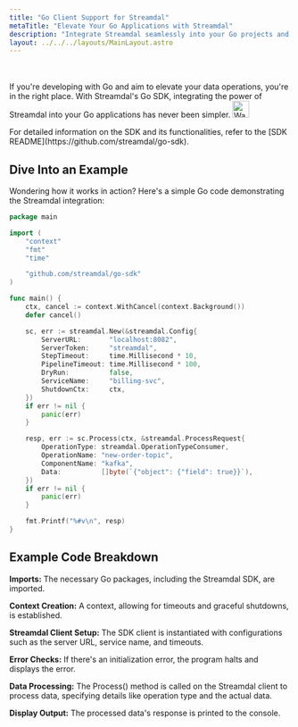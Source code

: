 ```yaml
---
title: "Go Client Support for Streamdal"
metaTitle: "Elevate Your Go Applications with Streamdal"
description: "Integrate Streamdal seamlessly into your Go projects and optimize your data operations."
layout: ../../../layouts/MainLayout.astro
---
```


<br />
<br />
If you're developing with Go and aim to elevate your data operations, you're in the right place. With Streamdal's Go SDK, integrating the power of Streamdal into your Go applications has never been simpler.

<Notification type="warn">
  <img src={warning} alt="Warning" width="30px" height="30px" />
  <div class="prose-md prose-p:my-2 prose-a:text-purple-dark prose-a:underline">
    <p>For detailed information on the SDK and its functionalities, refer to the [SDK README](https://github.com/streamdal/go-sdk).</p>
  </div>
</Notification>

## Dive Into an Example

Wondering how it works in action? Here's a simple Go code demonstrating the Streamdal integration:

```go
package main

import (
	"context"
	"fmt"
	"time"

	"github.com/streamdal/go-sdk"
)

func main() {
	ctx, cancel := context.WithCancel(context.Background())
	defer cancel()

	sc, err := streamdal.New(&streamdal.Config{
		ServerURL:       "localhost:8082",
		ServerToken:     "streamdal",
		StepTimeout:     time.Millisecond * 10,
		PipelineTimeout: time.Millisecond * 100,
		DryRun:          false,
		ServiceName:     "billing-svc",
		ShutdownCtx:     ctx,
	})
	if err != nil {
		panic(err)
	}

	resp, err := sc.Process(ctx, &streamdal.ProcessRequest{
		OperationType: streamdal.OperationTypeConsumer,
		OperationName: "new-order-topic",
		ComponentName: "kafka",
		Data:          []byte(`{"object": {"field": true}}`),
	})
	if err != nil {
		panic(err)
	}

	fmt.Printf("%#v\n", resp)
}
```
## Example Code Breakdown

**Imports:** The necessary Go packages, including the Streamdal SDK, are imported.

**Context Creation:** A context, allowing for timeouts and graceful shutdowns, is established.

**Streamdal Client Setup:** The SDK client is instantiated with configurations such as the server URL, service name, and timeouts.

**Error Checks:** If there's an initialization error, the program halts and displays the error.

**Data Processing:** The Process() method is called on the Streamdal client to process data, specifying details like operation type and the actual data.

**Display Output:** The processed data's response is printed to the console.
